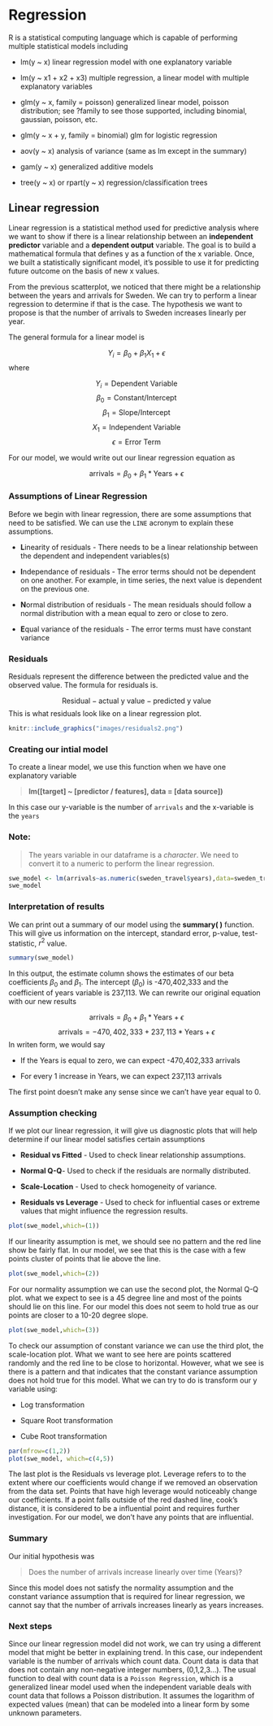 # Regression

R is a statistical computing language which is capable of performing multiple statistical models including

* lm(y ~ x) linear regression model with one explanatory variable

* lm(y ~ x1 + x2 + x3) multiple regression, a linear model with multiple explanatory variables

* glm(y ~ x, family = poisson) generalized linear model, poisson distribution; see ?family to see those supported, including binomial, gaussian, poisson, etc.

* glm(y ~ x + y, family = binomial) glm for logistic regression

* aov(y ~ x) analysis of variance (same as lm except in the summary)

* gam(y ~ x) generalized additive models

* tree(y ~ x) or rpart(y ~ x) regression/classification trees

## Linear regression

Linear regression is a statistical method used for predictive analysis where we want to show if there is a linear relationship between an **independent predictor** variable and a **dependent output** variable. The goal is to build a mathematical formula that defines y as a function of the x variable. Once, we built a statistically significant model, it’s possible to use it for predicting future outcome on the basis of new x values.

From the previous scatterplot, we noticed that there might be a relationship between the years and arrivals for Sweden. We can try to perform a linear regression to determine if that is the case. The hypothesis we want to propose is that the number of arrivals to Sweden increases linearly per year. 

The general formula for a linear model is 

$$Y_{i} = \beta_{0} + \beta_{1}X_{1} + \epsilon $$
where 

$$Y_{i} = \text{Dependent Variable}$$
$$\beta_{0} = \text{Constant/Intercept}$$
$$\beta_{1} = \text{Slope/Intercept}$$
$$X_{1} = \text{Independent Variable}$$
$$\epsilon = \text{Error Term}$$

For our model, we would write out our linear regression equation as 

$$\text{arrivals} = \beta_{0} + \beta_{1}*\text{Years} + \epsilon$$

### Assumptions of Linear Regression

Before we begin with linear regression, there are some assumptions that need to be satisfied. We can use the `LINE` acronym to explain these assumptions.

* **L**inearity of residuals - There needs to be a linear relationship between the dependent and independent variables(s)

* **I**ndependance of residuals - The error terms should not be dependent on one another. For example, in time series, the next value is dependent on the previous one. 

* **N**ormal distribution of residuals - The mean residuals should follow a normal distribution with a mean equal to zero or close to zero. 

* **E**qual variance of the residuals - The error terms must have constant variance

### Residuals 

Residuals represent the difference between the predicted value and the observed value. The formula for residuals is. 

$$\text{Residual} - \text{actual y value} - \text{predicted y value}$$
This is what residuals look like on a linear regression plot. 

```r
knitr::include_graphics("images/residuals2.png")
```

### Creating our intial model 

To create a linear model, we use this function when we have one explanatory variable

> **lm([target] ~ [predictor / features], data = [data source])**

In this case our y-variable is the number of `arrivals` and the x-variable is the `years`

<h3> Note: </h3>

> The years variable in our dataframe is a *character*. We need to convert it to a numeric to perform the linear regression.

```r
swe_model <- lm(arrivals~as.numeric(sweden_travel$years),data=sweden_travel)
swe_model
```



### Interpretation of results

We can print out a summary of our model using the **summary( )** function. This will give us information on the intercept, standard error, p-value, test-statistic, $r^2$ value.

```r
summary(swe_model)
```

In this output, the estimate column shows the estimates of our beta coefficients $\beta_0$ and $\beta_1$.
The intercept ($\beta_0$) is -470,402,333 and the coefficient of years variable is 237,113. We can rewrite our original equation with our new results 

$$\text{arrivals} = \beta_{0} + \beta_{1}*\text{Years} + \epsilon$$
$$\text{arrivals} = -470,402,333 + 237,113*\text{Years} + \epsilon$$
In writen form, we would say 

* If the Years is equal to zero, we can expect -470,402,333 arrivals 

* For every 1 increase in Years, we can expect 237,113 arrivals 

The first point doesn't make any sense since we can't have year equal to 0. 

### Assumption checking

If we plot our linear regression, it will give us diagnostic plots that will help determine if our linear model satisfies certain assumptions 

* **Residual vs Fitted** - Used to check linear relationship assumptions. 

* **Normal Q-Q**- Used to check if the residuals are normally distributed.

* **Scale-Location** - Used to check homogeneity of variance. 

* **Residuals vs Leverage** - Used to check for influential cases or extreme values that might influence the regression results.

```r
plot(swe_model,which=(1))
```

If our linearity assumption is met, we should see no pattern and the red line show be fairly flat. In our model, we see that this is the case with a few points cluster of points that lie above the line.

```r
plot(swe_model,which=(2))
```

For our normality assumption we can use the second plot, the Normal Q-Q plot. what we expect to see is a 45 degree line and most of the points should lie on this line. For our model this does not seem to hold true as our points are closer to a 10-20 degree slope. 

```r
plot(swe_model,which=(3))
```

To check our assumption of constant variance we can use the third plot, the scale-location plot. What we want to see here are points scattered randomly and the red line to be close to horizontal. However, what we see is there is a pattern and that indicates that the constant variance assumption does not hold true for this model. What we can try to do is transform our y variable using:

* Log transformation

* Square Root transformation

* Cube Root transformation


```r
par(mfrow=c(1,2))
plot(swe_model, which=c(4,5))
```

The last plot is the Residuals vs leverage plot. Leverage refers to to the extent where our coefficients would change if we removed an observation from the data set. Points that have high leverage would noticeably change our coefficients. If a point falls outside of the red dashed line, cook's distance, it is considered to be a influential point and requires further investigation. For our model, we don't have any points that are influential.

### Summary

Our initial hypothesis was 

> Does the number of arrivals increase linearly over time (Years)?

Since this model does not satisfy the normality assumption and the constant variance assumption that is required for linear regression, we cannot say that the number of arrivals increases linearly as years increases. 

### Next steps

Since our linear regression model did not work, we can try using a different model that might be better in explaining trend. In this case, our independent variable is the number of arrivals which count data. Count data is data that does not contain any non-negative integer numbers, (0,1,2,3...). The usual function to deal with count data is a `Poisson Regression`, which is a generalized linear model used when the independent variable deals with count data that follows a Poisson distribution. It assumes the logarithm of expected values (mean) that can be modeled into a linear form by some unknown parameters.



